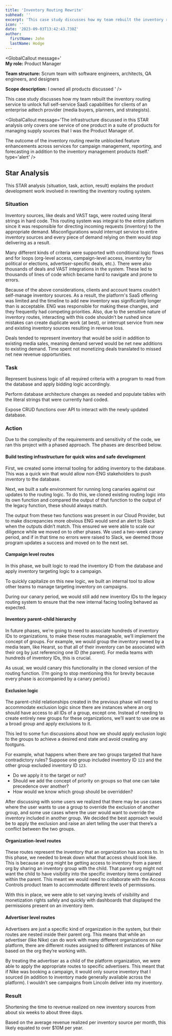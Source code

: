 ```yaml
---
title: 'Inventory Routing Rewrite'
subhead: ''
excerpt: 'This case study discusses how my team rebuilt the inventory routing service to unlock full self-service SaaS capabilities for clients of an enterprise B2B adtech provider.'
icon: ''
date: '2023-09-03T13:42:43.730Z'
author:
  firstName: John
  lastName: Hodge
---
```



<GlobalCallout
  message='  
  **My role:** Product Manager
  
  **Team structure:** Scrum team with software engineers, architects, QA engineers, and designers
  
  **Scope description:** I owned all products discussed
'
/>

This case study discusses how my team rebuilt the inventory routing service to unlock full self-service SaaS capabilities for clients of an enterprise adtech provider (media buyers, planners, and strategists).

<GlobalCallout
  message='The infrastructure discussed in this STAR analysis only covers one service of one product in a suite of products for managing supply sources that I was the Product Manager of. 
  
  The outcome of the inventory routing rewrite unblocked feature enhancements across services for campaign management, reporting, and forecasting in addition to the inventory management products itself.'
  type='alert'
/>

## Star Analysis

This STAR analysis (situation, task, action, result) explains the product development work involved in rewriting the inventory routing system.

### Situation

<GlobalCallout message='Give context about the problem' type='note' />

Inventory sources, like deals and VAST tags, were routed using literal strings in hard code. This routing system was integral to the entire platform since it was responsible for directing incoming requests (inventory) to the appropriate demand. Misconfigurations would interrupt service to entire inventory sources and every piece of demand relying on them would stop delivering as a result.

Many different kinds of criteria were supported with conditional logic flows and for loops (org-level access, campaign-level access, inventory for political or elections, advertiser-specific deals, etc.). There were also thousands of deals and VAST integrations in the system. These led to thousands of lines of code which became hard to navigate and prone to errors.

Because of the above considerations, clients and account teams couldn’t self-manage inventory sources. As a result, the platform's SaaS offering was limited and the timeline to add new inventory was significantly longer than is acceptable. ENG was responsible for making these changes, and they frequently had competing priorities. Also, due to the sensitive nature of inventory routes, interacting with this code shouldn’t be rushed since mistakes can create duplicate work (at best), or interrupt service from new and existing inventory sources resulting in revenue loss.

Deals tended to represent inventory that would be sold in addition to existing media sales, meaning demand served would be net new additions to existing demand. Time spent not monetizing deals translated to missed net new revenue opportunities.

### Task

<GlobalCallout
  message='Describe what we needed to do to solve the problem.'
  type='note'
/>

Represent business logic of all required criteria with a program to read from the database and apply bidding logic accordingly.

Perform database architecture changes as needed and populate tables with the literal strings that were currently hard coded.

Expose CRUD functions over API to interact with the newly updated database.

### Action

<GlobalCallout message='Explain how we solved the problem' type='note' />

Due to the complexity of the requirements and sensitivity of the code, we ran this project with a phased approach. The phases are described below.

#### Build testing infrastructure for quick wins and safe development

First, we created some internal tooling for adding inventory to the database. This was a quick win that would allow non-ENG stakeholders to push inventory to the database.

Next, we built a safe environment for running long canaries against our updates to the routing logic. To do this, we cloned existing routing logic into its own function and compared the output of that function to the output of the legacy function, these should always match.

The output from these two functions was present in our Cloud Provider, but to make discrepancies more obvious ENG would send an alert to Slack when the outputs didn’t match. This ensured we were able to scale our diligence while we moved on to other phases. We used a two-week canary period, and if in that time no errors were raised to Slack, we deemed those program updates a success and moved on to the next set.

#### Campaign level routes

In this phase, we built logic to read the inventory ID from the database and apply inventory targeting logic to a campaign.

To quickly capitalize on this new logic, we built an internal tool to allow other teams to manage targeting inventory on campaigns.

<GlobalCallout
  message='This would eventually be represented in the front-end platform in a targeting widget when the user is creating a campaign.'
  type='note'
/>

During our canary period, we would still add new inventory IDs to the legacy routing system to ensure that the new internal facing tooling behaved as expected.

#### Inventory parent-child hierarchy

In future phases, we’re going to need to associate hundreds of inventory IDs to organizations, to make these routes manageable, we’ll implement the concept of groups. For example, we would group the inventory owned by a media team, like Hearst, so that all of their inventory can be associated with their org by just referencing one ID (the parent). For media teams with hundreds of inventory IDs, this is crucial.

As usual, we would canary this functionality in the cloned version of the routing function. (I’m going to stop mentioning this for brevity because every phase is accompanied by a canary period.)

#### Exclusion logic

The parent-child relationships created in the previous phase will need to accommodate exclusion logic since there are instances where an org should have access to all IDs of a group, except one. Instead of needing to create entirely new groups for these organizations, we’ll want to use one as a broad group and apply exclusions to it.

This led to some fun discussions about how we should apply exclusion logic to the groups to achieve a desired end state and avoid creating any footguns.

For example, what happens when there are two groups targeted that have contradictory rules? Suppose one group included inventory ID `123` and the other group excluded inventory ID `123`.

- Do we apply it to the target or not?
- Should we add the concept of priority on groups so that one can take precedence over another?
- How would we know which group should be overridden?

After discussing with some users we realized that there may be use cases where the user wants to use a group to override the exclusion of another group, and some use cases where the user would want to override the inventory included in another group. We decided the best approach would be to apply the exclusion and raise an alert telling the user that there’s a conflict between the two groups.

#### Organization-level routes

These routes represent the inventory that an organization has access to. In this phase, we needed to break down what that access should look like. This is because an org might be getting access to inventory from a parent org by sharing an inventory group with the child. That parent org might not want the child to have visibility into the specific inventory items contained within the parent. This meant we would need to collaborate with the Access Controls product team to accommodate different levels of permissions.

With this in place, we were able to set varying levels of visibility and monetization rights safely and quickly with dashboards that displayed the permissions present on an inventory item.

#### Advertiser level routes

Advertisers are just a specific kind of organization in the system, but their routes are nested inside their parent org. This means that while an advertiser (like Nike) can do work with many different organizations on our platform, there are different routes assigned to different instances of Nike based on the org they’re working with.

By treating the advertiser as a child of the platform organization, we were able to apply the appropriate routes to specific advertisers. This meant that if Nike was booking a campaign, it would only source inventory that I sourced (in addition to inventory made generally available across the platform). I wouldn’t see campaigns from Lincoln deliver into my inventory.

### Result

<GlobalCallout message='Explain the outcome of the solution' type='note' />

Shortening the time to revenue realized on new inventory sources from about six weeks to about three days.

Based on the average revenue realized per inventory source per month, this likely equated to over $10M per year.
